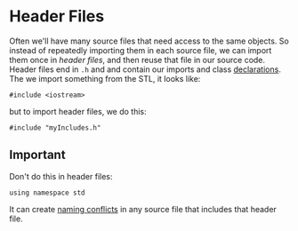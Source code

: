 <Tag tag="Programming"/>

# Header Files

<TimeStamp updated="February 27, 2022, 9:20  PM ET"/>

Often we'll have many source files that need
access to the same objects. So instead of
repeatedly importing them in each source file,
we can import them once in _header files_, and 
then reuse that file in our source code. 
Header files end in `.h` and and contain our 
imports and class 
[declarations](/declaring-vs-defining). The
we import something from the STL, it looks like:
```
#include <iostream>
```
but to import header files, we do this:
```
#include "myIncludes.h"
```

## Important
Don't do this in header files:
```
using namespace std
```

It can create [naming conflicts](/what-is-a-namespace)
in any source file that includes that header file.